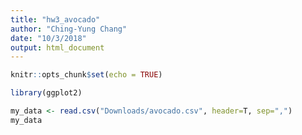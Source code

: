 ```yaml
---
title: "hw3_avocado"
author: "Ching-Yung Chang"
date: "10/3/2018"
output: html_document
---
```


```r
knitr::opts_chunk$set(echo = TRUE)
```



```r
library(ggplot2)

my_data <- read.csv("Downloads/avocado.csv", header=T, sep=",")
my_data
```



```r

```



```r

```



```r

```

